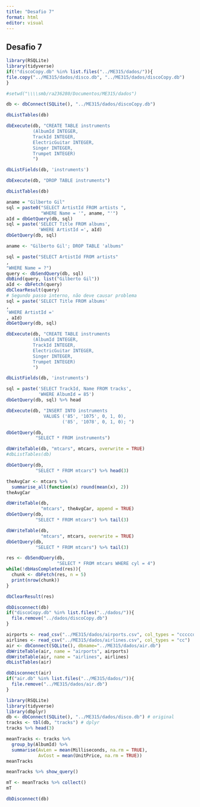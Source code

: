 ---
title: "Desafio 7"
format: html
editor: visual
---

## Desafio 7

```{r}
library(RSQLite)
library(tidyverse)
if(!"discoCopy.db" %in% list.files("../ME315/dados/")){
file.copy("../ME315/dados/disco.db", "../ME315/dados/discoCopy.db")
} 

#setwd("\\\\smb/ra236280/Documentos/ME315/dados")
```

```{r}
db <- dbConnect(SQLite(), "../ME315/dados/discoCopy.db")

```

```{r}
dbListTables(db)
```

```{r}
dbExecute(db, "CREATE TABLE instruments
          (AlbumId INTEGER,
          TrackId INTEGER,
          ElectricGuitar INTEGER,
          Singer INTEGER,
          Trumpet INTEGER)
          ")
```

```{r}
dbListFields(db, 'instruments')

```

```{r}
dbExecute(db, "DROP TABLE instruments")

```

```{r}
dbListTables(db)
```

```{r}
aname = "Gilberto Gil"
sql = paste0("SELECT ArtistId FROM artists ",
             "WHERE Name = '", aname, "'")
aId = dbGetQuery(db, sql)
sql = paste('SELECT Title FROM albums',
            'WHERE ArtistId =', aId)
dbGetQuery(db, sql)
```

```{r}
aname <- "Gilberto Gil'; DROP TABLE 'albums"
```

```{r}
sql = paste("SELECT ArtistId FROM artists"
,
"WHERE Name = ?")
query <- dbSendQuery(db, sql)
dbBind(query, list("Gilberto Gil"))
aId <- dbFetch(query)
dbClearResult(query)
# Segundo passo interno, não deve causar problema
sql = paste('SELECT Title FROM albums'
,
'WHERE ArtistId ='
, aId)
dbGetQuery(db, sql)
```

```{r}

dbExecute(db, "CREATE TABLE instruments
          (AlbumId INTEGER,
          TrackId INTEGER,
          ElectricGuitar INTEGER,
          Singer INTEGER,
          Trumpet INTEGER)
          ")

dbListFields(db, 'instruments')
```

```{r}
sql = paste('SELECT TrackId, Name FROM tracks',
            'WHERE AlbumId = 85')
dbGetQuery(db, sql) %>% head

```

```{r}
dbExecute(db, "INSERT INTO instruments 
              VALUES ('85', '1075', 0, 1, 0),
                     ('85', '1078', 0, 1, 0); ")
```

```{r}
dbGetQuery(db, 
           "SELECT * FROM instruments")
```

```{r}
dbWriteTable(db, "mtcars", mtcars, overwrite = TRUE)
#dbListTables(db)
```

```{r}
dbGetQuery(db,
           "SELECT * FROM mtcars") %>% head(3)

```

```{r}
theAvgCar <- mtcars %>% 
  summarise_all(function(x) round(mean(x), 2))
theAvgCar
```

```{r}
dbWriteTable(db,
             "mtcars", theAvgCar, append = TRUE)
dbGetQuery(db, 
           "SELECT * FROM mtcars") %>% tail(3)

```

```{r}
dbWriteTable(db, 
             "mtcars", mtcars, overwrite = TRUE)
dbGetQuery(db,
           "SELECT * FROM mtcars") %>% tail(3)

```

```{r}
res <- dbSendQuery(db,
                   "SELECT * FROM mtcars WHERE cyl = 4")
while(!dbHasCompleted(res)){
  chunk <- dbFetch(res, n = 5)
  print(nrow(chunk))
}
```

```{r}
dbClearResult(res)
```

```{r}
dbDisconnect(db)
if("discoCopy.db" %in% list.files("../dados/")){
  file.remove("../dados/discoCopy.db")
}
```

```{r}
airports <- read_csv("../ME315/dados/airports.csv", col_types = "cccccdd")
airlines <- read_csv("../ME315/dados/airlines.csv", col_types = "cc")
air <- dbConnect(SQLite(), dbname="../ME315/dados/air.db")
dbWriteTable(air, name = "airports", airports)
dbWriteTable(air, name = "airlines", airlines)
dbListTables(air)
```

```{r}
dbDisconnect(air)
if("air.db" %in% list.files("../ME315/dados/")){
  file.remove("../ME315/dados/air.db")
}
```

```{r}
library(RSQLite)
library(tidyverse)
library(dbplyr)
db <- dbConnect(SQLite(), "../ME315/dados/disco.db") # original
tracks <- tbl(db, "tracks") # dplyr
tracks %>% head(3)
```

```{r}
meanTracks <- tracks %>%
  group_by(AlbumId) %>%
  summarise(AvLen = mean(Milliseconds, na.rm = TRUE),
            AvCost = mean(UnitPrice, na.rm = TRUE))
meanTracks
```

```{r}
meanTracks %>% show_query()
```

```{r}
mT <- meanTracks %>% collect()
mT
```

```{r}
dbDisconnect(db)
```
